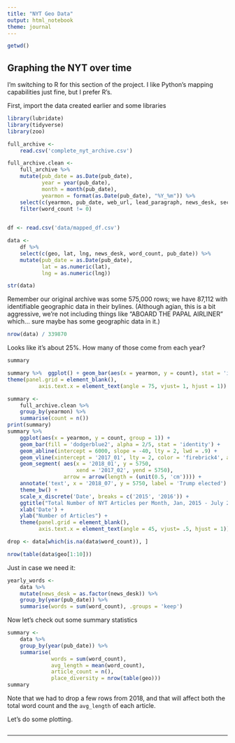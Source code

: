 ```yaml
---
title: "NYT Geo Data"
output: html_notebook
theme: journal
---
```


<!-- Try executing this chunk by clicking the *Run* button within the chunk or by placing your cursor inside it and pressing *Cmd+Shift+Enter*.  -->

```r
getwd()
```

## Graphing the NYT over time 

I'm switching to R for this section of the project. I like Python's mapping capabilities just fine, but I prefer R's. 

First, import the data created earlier and some libraries  

```r
library(lubridate)
library(tidyverse)
library(zoo)
```


```r
full_archive <-  
    read.csv('complete_nyt_archive.csv')

full_archive.clean <- 
    full_archive %>% 
    mutate(pub_date = as.Date(pub_date), 
           year = year(pub_date), 
           month = month(pub_date), 
           yearmon = format(as.Date(pub_date), "%Y_%m")) %>% 
    select(c(yearmon, pub_date, web_url, lead_paragraph, news_desk, section_name, word_count)) %>% 
    filter(word_count != 0)
    
```



```r

df <- read.csv('data/mapped_df.csv')

data <- 
    df %>% 
    select(c(geo, lat, lng, news_desk, word_count, pub_date)) %>% 
    mutate(pub_date = as.Date(pub_date), 
           lat = as.numeric(lat), 
           lng = as.numeric(lng))

str(data)
```

Remember our original archive was some 575,000 rows; we have 87,112 with identifiable geographic data in their bylines. (Although agian, this is a bit aggressive, we're not including things like "ABOARD THE PAPAL AIRLINER" which... sure maybe has some geographic data in it.)

```r
nrow(data) / 339870

```
Looks like it's about 25%. How many of those come from each year? 
```r
summary
```

```r
summary %>%  ggplot() + geom_bar(aes(x = yearmon, y = count), stat = 'identity') + 
theme(panel.grid = element_blank(), 
          axis.text.x = element_text(angle = 75, vjust= 1, hjust = 1))
```


```r

summary <- 
    full_archive.clean %>% 
    group_by(yearmon) %>% 
    summarise(count = n()) 
print(summary)
summary %>% 
    ggplot(aes(x = yearmon, y = count, group = 1)) + 
    geom_bar(fill = 'dodgerblue2', alpha = 2/5, stat = 'identity') + 
    geom_abline(intercept = 6000, slope = -40, lty = 2, lwd = .9) + 
    geom_vline(xintercept = '2017_01', lty = 2, color = 'firebrick4', alpha = .975, lwd = .8) + 
    geom_segment( aes(x = '2018_01', y = 5750, 
                      xend = '2017_02', yend = 5750), 
                  arrow = arrow(length = (unit(0.5, 'cm')))) + 
    annotate('text', x = '2018_07', y = 5750, label = 'Trump elected') +
    theme_bw() + 
    scale_x_discrete('Date', breaks = c('2015', '2016')) + 
    ggtitle("Total Number of NYT Articles per Month, Jan, 2015 - July 2020") + 
    xlab('Date') +
    ylab("Number of Articles") + 
    theme(panel.grid = element_blank(), 
          axis.text.x = element_text(angle = 45, vjust= .5, hjust = 1))

```


```r
drop <- data[which(is.na(data$word_count)), ] 
```

```r
nrow(table(data$geo[1:10]))
```

Just in case we need it:

```r
yearly_words <- 
    data %>% 
    mutate(news_desk = as.factor(news_desk)) %>% 
    group_by(year(pub_date)) %>% 
    summarise(words = sum(word_count), .groups = 'keep') 
```

Now let's check out some summary statistics 

```r
summary <- 
    data %>% 
    group_by(year(pub_date)) %>% 
    summarise(
              words = sum(word_count), 
              avg_length = mean(word_count),
              article_count = n(), 
              place_diversity = nrow(table(geo))) 
summary
```
Note that we had to drop a few rows from 2018, and that will affect both the total word count and the `avg_length` of each article. 

Let's do some plotting. 

```r


```



---
<!-- Add a new chunk by clicking the *Insert Chunk* button on the toolbar or by pressing *Cmd+Option+I*. -->

<!-- When you save the notebook, an HTML file containing the code and output will be saved alongside it (click the *Preview* button or press *Cmd+Shift+K* to preview the HTML file).  -->

<!-- The preview shows you a rendered HTML copy of the contents of the editor. Consequently, unlike *Knit*, *Preview* does not run any R code chunks. Instead, the output of the chunk when it was last run in the editor is displayed. -->

